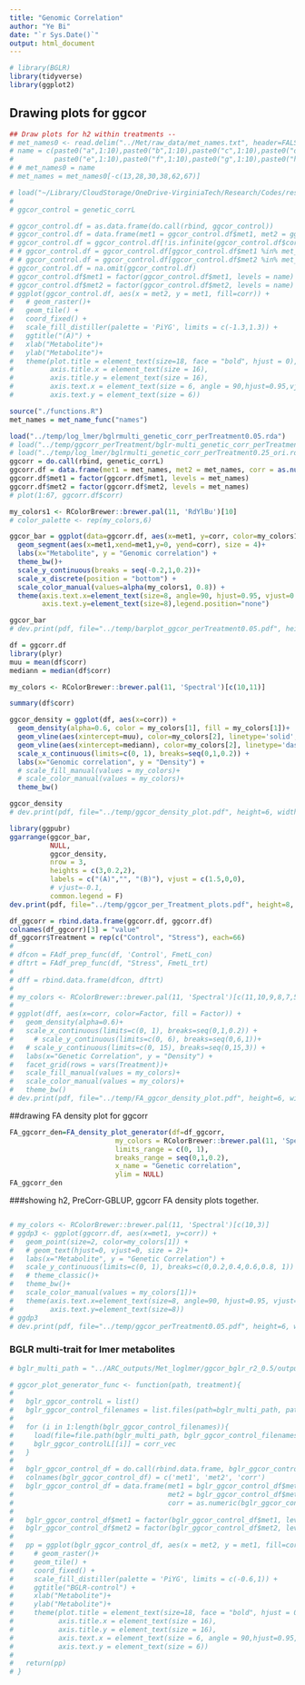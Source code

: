 ```yaml
---
title: "Genomic Correlation"
author: "Ye Bi"
date: "`r Sys.Date()`"
output: html_document
---
```

```r
# library(BGLR)
library(tidyverse)
library(ggplot2)
```

## Drawing plots for ggcor
```r
## Draw plots for h2 within treatments --
# met_names0 <- read.delim("../Met/raw_data/met_names.txt", header=FALSE)[,1]
# name = c(paste0("a",1:10),paste0("b",1:10),paste0("c",1:10),paste0("d",1:10),
#          paste0("e",1:10),paste0("f",1:10),paste0("g",1:10),paste0("h",1:3))
# # met_names0 = name
# met_names = met_names0[-c(13,28,30,38,62,67)]
```


```r
# load("~/Library/CloudStorage/OneDrive-VirginiaTech/Research/Codes/research/RiceUNLMetabolites/GBLUP4Met/temp/ggcorr/Control_sommer-multi_genetic_corr.rda")
# 
# ggcor_control = genetic_corrL
```

```r
# ggcor_control.df = as.data.frame(do.call(rbind, ggcor_control))
# ggcor_control.df = data.frame(met1 = ggcor_control.df$met1, met2 = ggcor_control.df$met2, corr = as.numeric(ggcor_control.df$corr))
# ggcor_control.df = ggcor_control.df[!is.infinite(ggcor_control.df$corr), ]
# # ggcor_control.df = ggcor_control.df[ggcor_control.df$met1 %in% met_con_h2_large, ]
# # ggcor_control.df = ggcor_control.df[ggcor_control.df$met2 %in% met_con_h2_large, ]
# ggcor_control.df = na.omit(ggcor_control.df)
# ggcor_control.df$met1 = factor(ggcor_control.df$met1, levels = name)
# ggcor_control.df$met2 = factor(ggcor_control.df$met2, levels = name)
# ggplot(ggcor_control.df, aes(x = met2, y = met1, fill=corr)) +
#   # geom_raster()+
#   geom_tile() +
#   coord_fixed() +
#   scale_fill_distiller(palette = 'PiYG', limits = c(-1.3,1.3)) +
#   ggtitle("(A)") + 
#   xlab("Metabolite")+
#   ylab("Metabolite")+
#   theme(plot.title = element_text(size=18, face = "bold", hjust = 0), 
#         axis.title.x = element_text(size = 16),
#         axis.title.y = element_text(size = 16),
#         axis.text.x = element_text(size = 6, angle = 90,hjust=0.95,vjust=0.2), 
#         axis.text.y = element_text(size = 6))

```



```r
source("./functions.R")
met_names = met_name_func("names")
```


```r
load("../temp/log_lmer/bglrmulti_genetic_corr_perTreatment0.05.rda")
# load("../temp/ggcorr_perTreatment/bglr-multi_genetic_corr_perTreatment_r2_0.5.rda")
# load("../temp/log_lmer/bglrmulti_genetic_corr_perTreatment0.25_ori.rda")
ggcorr = do.call(rbind, genetic_corrL)
ggcorr.df = data.frame(met1 = met_names, met2 = met_names, corr = as.numeric(ggcorr[,3]))
ggcorr.df$met1 = factor(ggcorr.df$met1, levels = met_names)
ggcorr.df$met2 = factor(ggcorr.df$met2, levels = met_names)
# plot(1:67, ggcorr.df$corr)
```


```r
my_colors1 <- RColorBrewer::brewer.pal(11, 'RdYlBu')[10]
# color_palette <- rep(my_colors,6)

ggcor_bar = ggplot(data=ggcorr.df, aes(x=met1, y=corr, color=my_colors1)) + 
  geom_segment(aes(x=met1,xend=met1,y=0, yend=corr), size = 4)+
  labs(x="Metabolite", y = "Genomic correlation") +
  theme_bw()+
  scale_y_continuous(breaks = seq(-0.2,1,0.2))+
  scale_x_discrete(position = "bottom") +
  scale_color_manual(values=alpha(my_colors1, 0.8)) +
  theme(axis.text.x=element_text(size=8, angle=90, hjust=0.95, vjust=0.2),
        axis.text.y=element_text(size=8),legend.position="none")

ggcor_bar
# dev.print(pdf, file="../temp/barplot_ggcor_perTreatment0.05.pdf", height=6, width=10)
```

```r
df = ggcorr.df
library(plyr)
muu = mean(df$corr)
mediann = median(df$corr)

my_colors <- RColorBrewer::brewer.pal(11, 'Spectral')[c(10,11)]

summary(df$corr)

ggcor_density = ggplot(df, aes(x=corr)) + 
  geom_density(alpha=0.6, color = my_colors[1], fill = my_colors[1])+
  geom_vline(aes(xintercept=muu), color=my_colors[2], linetype='solid', size = 0.8)+
  geom_vline(aes(xintercept=mediann), color=my_colors[2], linetype='dashed', size = 0.8)+         
  scale_x_continuous(limits=c(0, 1), breaks=seq(0,1,0.2)) +
  labs(x="Genomic correlation", y = "Density") +
  # scale_fill_manual(values = my_colors)+
  # scale_color_manual(values = my_colors)+
  theme_bw()

ggcor_density
# dev.print(pdf, file="../temp/ggcor_density_plot.pdf", height=6, width=10)

```
```r
library(ggpubr)
ggarrange(ggcor_bar, 
          NULL,
          ggcor_density, 
          nrow = 3, 
          heights = c(3,0.2,2),
          labels = c("(A)","", "(B)"), vjust = c(1.5,0,0), 
          # vjust=-0.1,
          common.legend = F)
dev.print(pdf, file="../temp/ggcor_per_Treatment_plots.pdf", height=8, width=10)
```



```r
df_ggcorr = rbind.data.frame(ggcorr.df, ggcorr.df)
colnames(df_ggcorr)[3] = "value"
df_ggcorr$Treatment = rep(c("Control", "Stress"), each=66)
# 
# dfcon = FAdf_prep_func(df, 'Control', FmetL_con)
# dftrt = FAdf_prep_func(df, "Stress", FmetL_trt)
# 
# dff = rbind.data.frame(dfcon, dftrt)
# 
# my_colors <- RColorBrewer::brewer.pal(11, 'Spectral')[c(11,10,9,8,7,5,4,3,2,1)]
# 
# ggplot(dff, aes(x=corr, color=Factor, fill = Factor)) + 
#   geom_density(alpha=0.6)+
#   scale_x_continuous(limits=c(0, 1), breaks=seq(0,1,0.2)) +
#     # scale_y_continuous(limits=c(0, 6), breaks=seq(0,6,1))+
#   # scale_y_continuous(limits=c(0, 15), breaks=seq(0,15,3)) +
#   labs(x="Genetic Correlation", y = "Density") +
#   facet_grid(rows = vars(Treatment))+
#   scale_fill_manual(values = my_colors)+
#   scale_color_manual(values = my_colors)+
#   theme_bw()
# dev.print(pdf, file="../temp/FA_ggcor_density_plot.pdf", height=6, width=10)
```

##drawing FA density plot for ggcorr
```r
FA_ggcorr_den=FA_density_plot_generator(df=df_ggcorr,
                          my_colors = RColorBrewer::brewer.pal(11, 'Spectral')[c(11,10,9,8,7,5,4,3,2,1)],
                          limits_range = c(0, 1),
                          breaks_range = seq(0,1,0.2),
                          x_name = "Genetic correlation",
                          ylim = NULL)
FA_ggcorr_den
```

###showing h2, PreCorr-GBLUP, ggcorr FA density plots together.
```r

```





############################################################
############################################################
############################################################
```r
# my_colors <- RColorBrewer::brewer.pal(11, 'Spectral')[c(10,3)]
# ggdp3 <- ggplot(ggcorr.df, aes(x=met1, y=corr)) + 
#   geom_point(size=2, color=my_colors[1]) +
#   # geom_text(hjust=0, vjust=0, size = 2)+
#   labs(x="Metabolite", y = "Genetic Correlation") +
#   scale_y_continuous(limits=c(0, 1), breaks=c(0,0.2,0.4,0.6,0.8, 1)) +
#   # theme_classic()+
#   theme_bw()+
#   scale_color_manual(values = my_colors[1])+
#   theme(axis.text.x=element_text(size=8, angle=90, hjust=0.95, vjust=0.2),
#         axis.text.y=element_text(size=8))
# ggdp3
# dev.print(pdf, file="../temp/ggcor_perTreatment0.05.pdf", height=6, width=10)

```

### BGLR multi-trait for lmer metabolites
```r
# bglr_multi_path = "../ARC_outputs/Met_loglmer/ggcor_bglr_r2_0.5/outputs/"

# ggcor_plot_generator_func <- function(path, treatment){
# 
#   bglr_ggcor_controlL = list()
#   bglr_ggcor_control_filenames = list.files(path=bglr_multi_path, pattern = '^Control.*\\.rda')
#   
#   for (i in 1:length(bglr_ggcor_control_filenames)){
#     load(file=file.path(bglr_multi_path, bglr_ggcor_control_filenames[i])) ## corr_vec
#     bglr_ggcor_controlL[[i]] = corr_vec
#   }
#   
#   bglr_ggcor_control_df = do.call(rbind.data.frame, bglr_ggcor_controlL)
#   colnames(bglr_ggcor_control_df) = c('met1', 'met2', 'corr')
#   bglr_ggcor_control_df = data.frame(met1 = bglr_ggcor_control_df$met1, 
#                                      met2 = bglr_ggcor_control_df$met2, 
#                                      corr = as.numeric(bglr_ggcor_control_df$corr))
#   
#   bglr_ggcor_control_df$met1 = factor(bglr_ggcor_control_df$met1, levels = met_names)
#   bglr_ggcor_control_df$met2 = factor(bglr_ggcor_control_df$met2, levels = met_names)
#   
#   pp = ggplot(bglr_ggcor_control_df, aes(x = met2, y = met1, fill=corr)) +
#     # geom_raster()+
#     geom_tile() +
#     coord_fixed() +
#     scale_fill_distiller(palette = 'PiYG', limits = c(-0.6,1)) +
#     ggtitle("BGLR-control") + 
#     xlab("Metabolite")+
#     ylab("Metabolite")+
#     theme(plot.title = element_text(size=18, face = "bold", hjust = 0), 
#           axis.title.x = element_text(size = 16),
#           axis.title.y = element_text(size = 16),
#           axis.text.x = element_text(size = 6, angle = 90,hjust=0.95,vjust=0.2), 
#           axis.text.y = element_text(size = 6))
#   
#   return(pp)
# }
```

